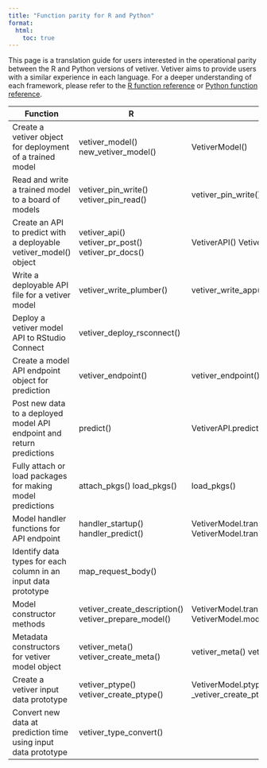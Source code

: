 ```yaml
---
title: "Function parity for R and Python"
format:
  html:
    toc: true
---
```


This page is a translation guide for users interested in the operational parity between the R and Python versions of vetiver. Vetiver aims to provide users with a similar experience in each language. For a deeper understanding of each framework, please refer to the [R function reference](https://vetiver.tidymodels.org/reference/) or [Python function reference](https://tidymodels.github.io/vetiver-python).

| Function                                                               | R                                                     | Python                                 |
|------------------------------------------------------------------------|-------------------------------------------------------|----------------------------------------|
| Create a vetiver object for  deployment of a trained model             | vetiver_model()  new_vetiver_model()                  | VetiverModel()                         |
| Read and write a trained model  to a board of models                   | vetiver_pin_write()  vetiver_pin_read()               | vetiver_pin_write() vetiver_pin_read() |
| Create an API to predict with  a deployable vetiver_model() object     | vetiver_api() vetiver_pr_post() vetiver_pr_docs()     | VetiverAPI() VetiverAPI.vetiver_post() |
| Write a deployable API file  for a vetiver model                       | vetiver_write_plumber()                               | vetiver_write_app()                    |
| Deploy a vetiver model  API to RStudio Connect                         | vetiver_deploy_rsconnect()                            |                                        |
| Create a model API endpoint  object for prediction                     | vetiver_endpoint()                                    | vetiver_endpoint()                     |
| Post new data to a deployed model  API endpoint and return predictions | predict(<vetiver_endpoint>)                           | VetiverAPI.predict()                   |
| Fully attach or load packages  for making model predictions            | attach_pkgs()  load_pkgs()                            | load_pkgs()                            |
| Model handler functions for  API endpoint                              | handler_startup()  handler_predict()                  | VetiverModel.translator.handler_startup() VetiverModel.translator.handler_predict()   |
| Identify data types for each  column in an input data prototype        | map_request_body()                                    |                                        |
| Model constructor methods                                              | vetiver_create_description()  vetiver_prepare_model() | VetiverModel.translator.create_description() VetiverModel.model()                                        |
| Metadata constructors for  vetiver model object                        | vetiver_meta()  vetiver_create_meta()                 | vetiver_meta()  vetiver_create_meta()  |
| Create a vetiver input data prototype                                  | vetiver_ptype()  vetiver_create_ptype()               | VetiverModel.ptype() _vetiver_create_ptype()                                       |
| Convert new data at prediction  time using input data prototype        | vetiver_type_convert()                                |                                        |